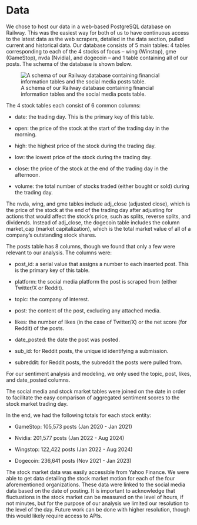 # Data

We chose to host our data in a web-based PostgreSQL database on Railway. This was the easiest way for both of us to have continuous access to the latest data as the web scrapers, detailed in the data section, pulled current and historical data. Our database consists of 5 main tables: 4 tables corresponding to each of the 4 stocks of focus -- wing (Winstop), gme (GameStop), nvda (Nvidia), and dogecoin -- and 1 table containing all of our posts. The schema of the database is shown below.

![A schema of our Railway database containing financial information tables and the social media posts table.](schema.png)

The 4 stock tables each consist of 6 common columns:

- date: the trading day. This is the primary key of this table.

- open: the price of the stock at the start of the trading day in the morning.

- high: the highest price of the stock during the trading day.

- low: the lowest price of the stock during the trading day.

- close: the price of the stock at the end of the trading day in the afternoon.

- volume: the total number of stocks traded (either bought or sold) during the trading day.

The nvda, wing, and gme tables include adj_close (adjusted close), which is the price of the stock at the end of the trading day after adjusting for actions that would affect the stock's price, such as splits, reverse splits, and dividends. Instead of adj_close, the dogecoin table includes the column market_cap (market capitalization), which is the total market value of all of a company's outstanding stock shares.

The posts table has 8 columns, though we found that only a few were relevant to our analysis. The columns were:

- post_id: a serial value that assigns a number to each inserted post. This is the primary key of this table.

- platform: the social media platform the post is scraped from (either Twitter/X or Reddit).

- topic: the company of interest.

- post: the content of the post, excluding any attached media.

- likes: the number of likes (in the case of Twitter/X) or the net score (for Reddit) of the posts.

- date_posted: the date the post was posted.

- sub_id: for Reddit posts, the unique id identifying a submission.

- subreddit: for Reddit posts, the subreddit the posts were pulled from.

For our sentiment analysis and modeling, we only used the topic, post, likes, and date_posted columns.

The social media and stock market tables were joined on the date in order to facilitate the easy comparison of aggregated sentiment scores to the stock market trading day.

In the end, we had the following totals for each stock entity:

- GameStop: 105,573 posts (Jan 2020 - Jan 2021)

- Nvidia: 201,577 posts (Jan 2022 - Aug 2024)

- Wingstop: 122,422 posts (Jan 2022 - Aug 2024)

- Dogecoin: 236,641 posts (Nov 2021 - Jan 2023)

The stock market data was easily accessible from Yahoo Finance. We were able to get data detailing the stock market motion for each of the four aforementioned organizations. These data were linked to the social media data based on the date of posting. It is important to acknowledge that fluctuations in the stock market can be measured on the level of hours, if not minutes, but for the purpose of our analysis we limited our resolution to the level of the day. Future work can be done with higher resolution, though this would likely require access to APIs.